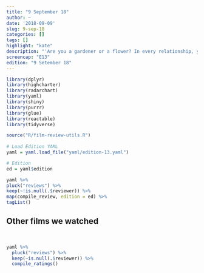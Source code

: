 ```yaml
---
title: "9 September 18"
author: ~
date: '2018-09-09'
slug: 9-sep-18
categories: []
tags: []
highlight: "kate"
description: "'Are you a gardener or a flower? In every relationship, you're either a gardener or a flower. I'm a gardener that wants to be a flower, how fucked up am I?' - LaVona"
screencap: "E13"
edition: "9 Setember 18"
---
```


```r
library(dplyr)
library(highcharter)
library(radarchart)
library(yaml)
library(shiny)
library(purrr)
library(glue)
library(reactable)
library(tidyverse)

source("R/film-review-utils.R")
       
# Load Edition YAML
yaml = yaml.load_file("yaml/edition-13.yaml")

# Edition
ed = yaml$edition
```

```r
yaml %>%
pluck("reviews") %>%
keep(~!is.null(.$reviewer)) %>%
map(compile_review, edition = ed) %>% 
tagList()
```

## Other films we watched

<br>

```r
yaml %>%
  pluck("reviews") %>%
  keep(~is.null(.$reviewer)) %>%
  compile_ratings()
```